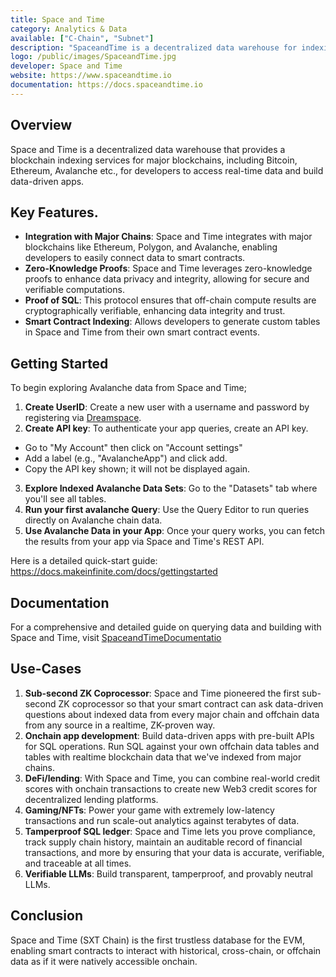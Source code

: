 ```yaml
---
title: Space and Time
category: Analytics & Data
available: ["C-Chain", "Subnet"]
description: "SpaceandTime is a decentralized data warehouse for indexing blockchain data and supporting onchain/offchain analytics."
logo: /public/images/SpaceandTime.jpg
developer: Space and Time
website: https://www.spaceandtime.io
documentation: https://docs.spaceandtime.io
---
```


## Overview
Space and Time is a decentralized data warehouse that provides a blockchain indexing services for major blockchains, including Bitcoin, Ethereum, Avalanche etc., for developers to access real-time data and build data-driven apps.

## Key Features.

- **Integration with Major Chains**: Space and Time integrates with major blockchains like Ethereum, Polygon, and Avalanche, enabling developers to easily connect data to smart contracts.
- **Zero-Knowledge Proofs**: Space and Time leverages zero-knowledge proofs to enhance data privacy and integrity, allowing for secure and verifiable computations.
- **Proof of SQL**: This protocol ensures that off-chain compute results are cryptographically verifiable, enhancing data integrity and trust.
- **Smart Contract Indexing**: Allows developers to generate custom tables in Space and Time from their own smart contract events.

## Getting Started

To begin exploring Avalanche data from Space and Time;

1. **Create UserID**: Create a new user with a username and password by registering via [Dreamspace](https://app.spaceandtime.ai).
2. **Create API key**: To authenticate your app queries, create an API key. 
- Go to "My Account" then click on "Account settings" 
- Add a label (e.g., "AvalancheApp") and click add.
- Copy the API key shown; it will not be displayed again.
3. **Explore Indexed Avalanche Data Sets**: Go to the "Datasets" tab where you'll see all tables.
4. **Run your first avalanche Query**: Use the Query Editor to run queries directly on Avalanche chain data.
5. **Use Avalanche Data in your App**: Once your query works, you can fetch the results from your app via Space and Time's REST API.

Here is a detailed quick-start guide: https://docs.makeinfinite.com/docs/gettingstarted

## Documentation

For a comprehensive and detailed guide on querying data and building with Space and Time, visit [SpaceandTimeDocumentatio](https://docs.makeinfinite.com)

## Use-Cases

1. **Sub-second ZK Coprocessor**: Space and Time pioneered the first sub-second ZK coprocessor so that your smart contract can ask data-driven questions about indexed data from every major chain and offchain data from any source in a realtime, ZK-proven way.
2. **Onchain app development**: Build data-driven apps with pre-built APIs for SQL operations. Run SQL against your own offchain data tables and tables with realtime blockchain data that we've indexed from major chains.
3. **DeFi/lending**: With Space and Time, you can combine real-world credit scores with onchain transactions to create new Web3 credit scores for decentralized lending platforms.
4. **Gaming/NFTs**: Power your game with extremely low-latency transactions and run scale-out analytics against terabytes of data. 
5. **Tamperproof SQL ledger**: Space and Time lets you prove compliance, track supply chain history, maintain an auditable record of financial transactions, and more by ensuring that your data is accurate, verifiable, and traceable at all times.
6. **Verifiable LLMs**: Build transparent, tamperproof, and provably neutral LLMs. 

## Conclusion
Space and Time (SXT Chain) is the first trustless database for the EVM, enabling smart contracts to interact with historical, cross-chain, or offchain data as if it were natively accessible onchain.
